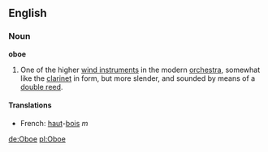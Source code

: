 ==English==

===Noun===

'''oboe'''

#One of the higher [[wind instrument]]s in the modern [[orchestra]],  somewhat like the [[clarinet]] in form, but more slender, and sounded by means of a [[double reed]].
====Translations====
*French: [[haut]]-[[bois]] ''m''

[[de:Oboe]]
[[pl:Oboe]]